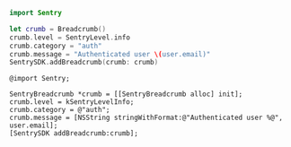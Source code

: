 ```swift {tabTitle:"Swift"}
import Sentry

let crumb = Breadcrumb()
crumb.level = SentryLevel.info
crumb.category = "auth"
crumb.message = "Authenticated user \(user.email)"
SentrySDK.addBreadcrumb(crumb: crumb)
```

```objc {tabTitle:"Objective-C"}
@import Sentry;

SentryBreadcrumb *crumb = [[SentryBreadcrumb alloc] init];
crumb.level = kSentryLevelInfo;
crumb.category = @"auth";
crumb.message = [NSString stringWithFormat:@"Authenticated user %@", user.email];
[SentrySDK addBreadcrumb:crumb];
```
